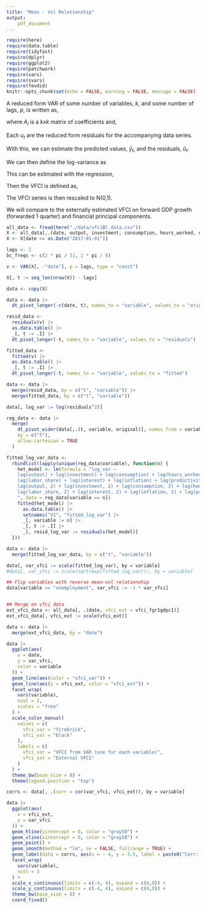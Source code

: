 ```yaml
---
title: "Mean - Vol Relationship"
output: 
    pdf_document
---
```


```r
require(here)
require(data.table)
require(tidyfast)
require(dplyr)
require(ggplot2)
require(patchwork)
require(vars)
require(svars)
require(fevdid)
knitr::opts_chunk$set(echo = FALSE, warning = FALSE, message = FALSE)
```


\section{VAR}

A reduced form VAR of some number of variables, $k$, and  some number of lags, $p$, is written as,
\begin{align}
y_t = A_1 y_{t-1} + ... + A_{p} y_{t-p} + u_t
\end{align}

where $A_i$ is a $kxk$ matrix of coefficients and,
\begin{align}
  y_t = \begin{bmatrix}\text{output}_t\\\text{unemployment}_t\\\text{inflation}_t\\...\\\text{vfci}_t\end{bmatrix}, \hspace{1cm} u_t = \begin{bmatrix}u^\text{output}_t\\u^\text{unemployment}_t\\u^\text{inflation}_t\\...\\u^\text{vfci}_t\end{bmatrix}
\end{align}

Each $u_t$ are the reduced form residuals for the accompanying data series.

With this, we can estimate the predicted values, $\widehat{y}_t$, and the residuals, $\widehat{u}_t$.

\subsubsection{Volatility}

We can then define the log-variance as 
\begin{align}
  \text{Var}_t \equiv \log(\widehat{u}_t^2)
\end{align}

This can be estimated with the regression,
\begin{align}
  \text{Var}_t = \alpha_1 y_{t-1} + . . . + \alpha_{p} y_{t-p} + \epsilon_t
\end{align}

Then the VFCI is defined as,
\begin{align}
  \text{VFCI}_t \equiv \widehat{\text{Var}_t}
\end{align}

The VFCI series is then rescaled to N(0,1).

\subsection{External VFCI}
We will compare to the externally estimated VFCI on forward GDP growth (forwarded 1 quarter) and financial principal components.

\newpage



```r
all_data <- fread(here("./data/vfciBC_data.csv"))
X <- all_data[,.(date, output, investment, consumption, hours_worked, unemployment, labor_share, interest, inflation, productivity, TFP)]
X <- X[date <= as.Date("2017-01-01")]

lags <- 2
bc_freqs <- c(2 * pi / 32, 2 * pi / 6)

v <- VAR(X[, -"date"], p = lags, type = "const")

X[, t := seq_len(nrow(X)) - lags]
```

```r
data <- copy(X)

data <- data |>
  dt_pivot_longer(-c(date, t), names_to = "variable", values_to = "original")

resid_data <-
  residuals(v) |>
  as.data.table() |>
  _[, t := .I] |>
  dt_pivot_longer(-t, names_to = "variable", values_to = "residuals")

fitted_data <-
  fitted(v) |>
  as.data.table() |>
  _[, t := .I] |>
  dt_pivot_longer(-t, names_to = "variable", values_to = "fitted")

data <- data |>
  merge(resid_data, by = c("t", "variable")) |>
  merge(fitted_data, by = c("t", "variable"))

data[, log_var := log(residuals^2)]
```

```r
reg_data <- data |>
  merge(
    dt_pivot_wider(data[,.(t, variable, original)], names_from = variable, values_from = original),
    by = c("t"),
    allow.cartesian = TRUE
  )

fitted_log_var_data <-
  rbindlist(lapply(unique(reg_data$variable), function(n) {
    het_model <- lm(formula = "log_var ~ 
    lag(output) + lag(investment) + lag(consumption) + lag(hours_worked) + lag(unemployment) + 
    lag(labor_share) + lag(interest) + lag(inflation) + lag(productivity) + lag(TFP) +
    lag(output, 2) + lag(investment, 2) + lag(consumption, 2) + lag(hours_worked, 2) + lag(unemployment, 2) + 
    lag(labor_share, 2) + lag(interest, 2) + lag(inflation, 2) + lag(productivity, 2) + lag(TFP, 2)
    ", data = reg_data[variable == n])
    fitted(het_model) |>
      as.data.table() |>
      setnames("V1", "fitted_log_var") |>
      _[, variable := n] |>
      _[, t := .I] |>
      _[, resid_log_var := residuals(het_model)]
  }))

data <- data |>
  merge(fitted_log_var_data, by = c("t", "variable"))
```


```r
data[, var_vfci := scale(fitted_log_var), by = variable]
#data[, var_vfci := scale(sqrt(exp(fitted_log_var))), by = variable]

## Flip variables with reverse mean-vol relationship
data[variable == "unemployment", var_vfci := -1 * var_vfci]


## Merge on vfci data
ext_vfci_data <- all_data[, .(date, vfci_ext = vfci_fgr1gdpc1)]
ext_vfci_data[, vfci_ext := scale(vfci_ext)]

data <- data |>
  merge(ext_vfci_data, by = "date")

```


```r
data |>
  ggplot(aes(
    x = date,
    y = var_vfci,
    color = variable
  )) +
  geom_line(aes(color = "vfci_var")) +
  geom_line(aes(y = vfci_ext, color = "vfci_ext")) +
  facet_wrap(
    vars(variable),
    ncol = 2,
    scales = "free"
  ) +
  scale_color_manual(
    values = c(
      vfci_var = "firebrick",
      vfci_ext = "black"
    ),
    labels = c(
      vfci_var = "VFCI from VAR (one for each variable)",
      vfci_ext = "External VFCI"
    )
  ) +
  theme_bw(base_size = 8) + 
  theme(legend.position = "top")
```


\newpage

```r
corrs <- data[, .(corr = cor(var_vfci, vfci_ext)), by = variable]

data |>
  ggplot(aes(
    x = vfci_ext,
    y = var_vfci
  )) +
  geom_hline(yintercept = 0, color = "gray50") +
  geom_vline(xintercept = 0, color = "gray50") +
  geom_point() +
  geom_smooth(method = "lm", se = FALSE, fullrange = TRUE) +
  geom_label(data = corrs, aes(x = - 4, y = 3.5, label = paste0("Corr: ", round(corr, 2))), hjust = 0) +
  facet_wrap(
    vars(variable),
    ncol = 3
  ) +
  scale_x_continuous(limits = c(-4, 4), expand = c(0,0)) +
  scale_y_continuous(limits = c(-4, 4), expand = c(0,0)) +
  theme_bw(base_size = 8) +
  coord_fixed()
```